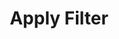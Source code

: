 ---
title: 'Apply Filter'
node:
  name: 'Apply Filter '
  description: 'The Apply Filter Node is used to apply a filter to an image. It can be used to apply various effects like blurring, sharpening, etc.'
  category: Filters
  icon: icon-magic
  isPair: false
  hasPreview: true
  inputs:
  - name: Image
    type: Painter
    description: 'Image to apply this filter to.'
    default: null
  - name: Filter
    type: Filter
    description: 'Filter to apply to the image.'
    default: 'null'
  outputs:
  - name: Output
    type: Painter
    description: 'Paint instruction to render the image with the filter applied.'
    default: null
---